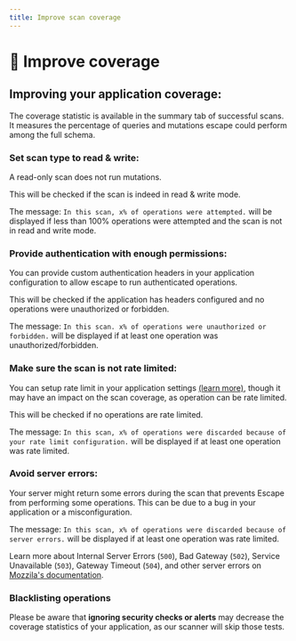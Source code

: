 ```yaml
---
title: Improve scan coverage
---
```


# 🎯 Improve coverage

## Improving your application coverage:

The coverage statistic is available in the summary tab of successful scans. It measures the percentage of queries and mutations escape could perform among the full schema.

### Set scan type to read & write:

A read-only scan does not run mutations.

This will be checked if the scan is indeed in read & write mode.

The message: `In this scan, x% of operations were attempted.` will be displayed if less than 100% operations were attempted and the scan is not in read and write mode.

### Provide authentication with enough permissions:

You can provide custom authentication headers in your application configuration to allow escape to run authenticated operations.

This will be checked if the application has headers configured and no operations were unauthorized or forbidden.

The message: `In this scan. x% of operations were unauthorized or forbidden.` will be displayed if at least one operation was unauthorized/forbidden.

### Make sure the scan is not rate limited:

You can setup rate limit in your application settings [(learn more)](https://escape.tech/docs/advanced-usage/parameters#client), though it may have an impact on the scan coverage, as operation can be rate limited.

This will be checked if no operations are rate limited.

The message: `In this scan, x% of operations were discarded because of your rate limit configuration.` will be displayed if at least one operation was rate limited.

### Avoid server errors:

Your server might return some errors during the scan that prevents Escape from performing some operations. This can be due to a bug in your application or a misconfiguration.

The message: `In this scan, x% of operations were discarded because of server errors.` will be displayed if at least one operation was rate limited.

Learn more about Internal Server Errors (`500`), Bad Gateway (`502`), Service Unavailable (`503`), Gateway Timeout (`504`), and other server errors on [Mozzila's documentation](https://developer.mozilla.org/en-US/docs/Web/HTTP/Status).

### Blacklisting operations

Please be aware that **ignoring security checks or alerts** may decrease the coverage statistics of your application, as our scanner will skip those tests.
